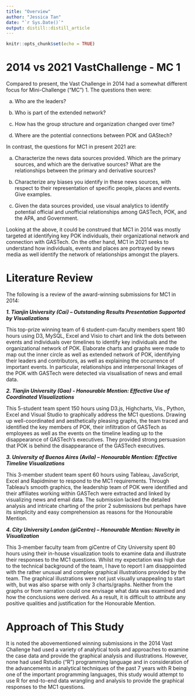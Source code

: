 ```yaml
---
title: "Overview"
author: "Jessica Tan"
date: "`r Sys.Date()`"
output: distill::distill_article
---
```


```r
knitr::opts_chunk$set(echo = TRUE)
```

# 2014 vs 2021 VastChallenge - MC 1 


Compared to present, the Vast Challenge in 2014 had a somewhat different focus for Mini-Challenge (“MC”) 1. The questions then were:

a.	Who are the leaders?

b.	Who is part of the extended network?

c.	How has the group structure and organization changed over time?

d.	Where are the potential connections between POK and GAStech?


In contrast, the questions for MC1 in present 2021 are:

a.	Characterize the news data sources provided. Which are the primary sources, and which are the derivative sources? What are the relationships between the primary and derivative sources? 


b.	Characterize any biases you identify in these news sources, with respect to their representation of specific people, places and events. Give examples.

c.	Given the data sources provided, use visual analytics to identify potential official and unofficial relationships among GASTech, POK, and the APA, and Government.

Looking at the above, it could be construed that MC1 in 2014 was mostly targeted at identifying key POK individuals, their organizational network and connection with GASTech. On the other hand, MC1 in 2021 seeks to understand how individuals, events and places are portrayed by news media as well identify the network of relationships amongst the players.  

# Literature Review

The following is a review of the award-winning submissions for MC1 in 2014:

***1.	Tianjin University (Cai) – Outstanding Results Presentation Supported by Visualizations***

This top-prize winning team of 6 student-cum-faculty members spent 180 hours using D3, MySQL, Excel and Visio to chart and link the dots between events and individuals over timelines to identify key individuals and the organizational network of POK. Elaborate charts and graphs were made to map out the inner circle as well as extended network of POK, identifying their leaders and contributors, as well as explaining the occurrence of important events. In particular, relationships and interpersonal linkages of the POK with GASTech were detected via visualisation of news and email data. 

***2.	Tianjin University (Gao) - Honourable Mention: Effective Use of Coordinated Visualizations***

This 5-student team spent 150 hours using D3.js, Highcharts, Vis., Python, Excel and Visual Studio to graphically address the MC1 questions. Drawing up well-coordinated and aesthetically pleasing graphs, the team traced and identified the key members of POK, their infiltration of GASTech as employees as well as the events on the timeline leading up to the disappearance of GASTech’s executives. They provided strong persuasion that POK is behind the disappearance of the GASTech executives. 

***3.	University of Buenos Aires (Avila) – Honourable Mention: Effective Timeline Visualizations***

This 3-member student team spent 60 hours using Tableau, JavaScript, Excel and Rapidminer to respond to the MC1 requirements. Through Tableau’s smooth graphics, the leadership team of POK were identified and their affiliates working within GASTech were extracted and linked by visualizing news and email data. The submission lacked the detailed analysis and intricate charting of the prior 2 submissions but perhaps have its simplicity and easy comprehension as reasons for the Honourable Mention.

***4.	City University London (giCentre) – Honourable Mention: Novelty in Visualization***

This 3-member faculty team from giCentre of City University spent 80 hours using their in-house visualization tools to examine data and illustrate their responses to the MC1 questions. Whilst my expectation was high due to the technical background of the team, I have to report I am disappointed with the rather unusual and complex graphical illustrations provided by the team. The graphical illustrations were not just visually unappealing to start with, but was also sparse with only 3 charts/graphs. Neither from the graphs or from narration could one envisage what data was examined and how the conclusions were derived. As a result, it is difficult to attribute any positive qualities and justification for the Honourable Mention.

# Approach of This Study

It is noted the abovementioned winning submissions in the 2014 Vast Challenge had used a variety of analytical tools and approaches to examine the case data and provide the graphical analysis and illustrations. However, none had used Rstudio ("R") programming language and in consideration of the advancements in analytical techniques of the past 7 years with R being one of the important programming languages, this study would attempt to use R for end-to-end data wrangling and analysis to provide the graphical responses to the MC1 questions.

